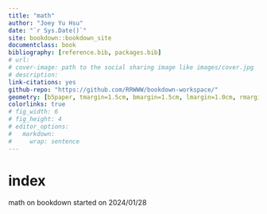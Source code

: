 ```yaml
---
title: "math"
author: "Joey Yu Hsu"
date: "`r Sys.Date()`"
site: bookdown::bookdown_site
documentclass: book
bibliography: [reference.bib, packages.bib]
# url: 
# cover-image: path to the social sharing image like images/cover.jpg
# description: 
link-citations: yes
github-repo: "https://github.com/RRWWW/bookdown-workspace/"
geometry: [b5paper, tmargin=1.5cm, bmargin=1.5cm, lmargin=1.0cm, rmargin=1.0cm]
colorlinks: true
# fig_width: 6 
# fig_height: 4 
# editor_options: 
#   markdown: 
#     wrap: sentence
---
```


# index {.unnumbered }

math on bookdown started on 2024/01/28